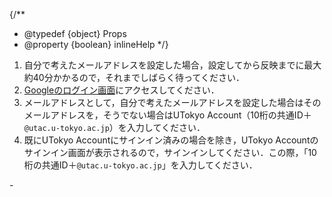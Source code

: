 
{/**
  * @typedef {object} Props
  * @property {boolean} inlineHelp
  */}

1. 自分で考えたメールアドレスを設定した場合，設定してから反映までに最大約40分かかるので，それまでしばらく待ってください．
2. [Googleのログイン画面](https://mail.google.com/a/g.ecc.u-tokyo.ac.jp)にアクセスしてください．
3. メールアドレスとして，自分で考えたメールアドレスを設定した場合はそのメールアドレスを，そうでない場合はUTokyo Account（10桁の共通ID＋`@utac.u-tokyo.ac.jp`）を入力してください．
4. 既にUTokyo Accountにサインイン済みの場合を除き，UTokyo Accountのサインイン画面が表示されるので，サインインしてください．この際，「10桁の共通ID＋`@utac.u-tokyo.ac.jp`」を入力してください．

<If cond={props.inlineHelp}>
  <LoginHelpSuspicious type="details" />
  <Help lang="ja" support slot="else">
    - <LoginHelpSuspicious type="oneline" />
  </Help>
</If>
